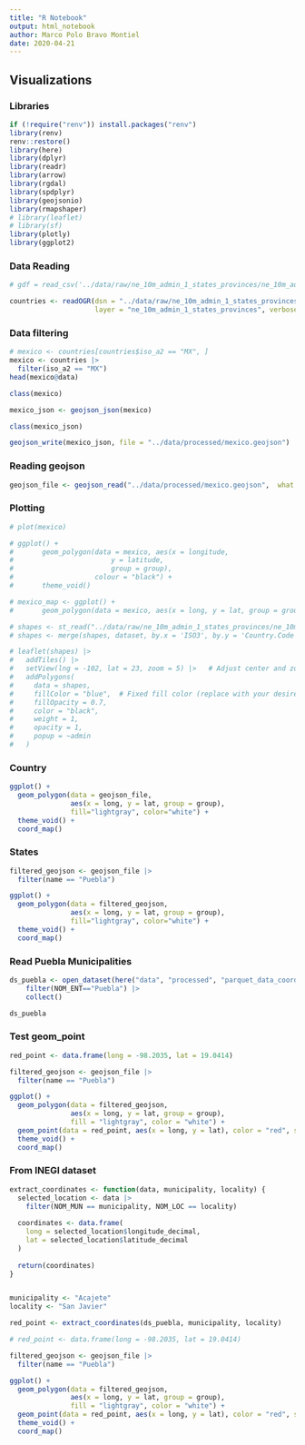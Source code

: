 ```yaml
---
title: "R Notebook"
output: html_notebook
author: Marco Polo Bravo Montiel
date: 2020-04-21
---
```


## Visualizations

### Libraries

```r
if (!require("renv")) install.packages("renv")
library(renv)
renv::restore()
library(here)
library(dplyr)
library(readr)
library(arrow)
library(rgdal)
library(spdplyr)
library(geojsonio)
library(rmapshaper)
# library(leaflet)
# library(sf)
library(plotly)
library(ggplot2)
```

### Data Reading

```r
# gdf = read_csv('../data/raw/ne_10m_admin_1_states_provinces/ne_10m_admin_1_states_provinces.shp')

countries <- readOGR(dsn = "../data/raw/ne_10m_admin_1_states_provinces",
                     layer = "ne_10m_admin_1_states_provinces", verbose = FALSE)

```

### Data filtering

```r
# mexico <- countries[countries$iso_a2 == "MX", ]
mexico <- countries |>  
  filter(iso_a2 == "MX")
head(mexico@data)
```

```r
class(mexico)
```

```r
mexico_json <- geojson_json(mexico)
```

```r
class(mexico_json)
```

```r
geojson_write(mexico_json, file = "../data/processed/mexico.geojson")
```

### Reading geojson

```r
geojson_file <- geojson_read("../data/processed/mexico.geojson",  what = "sp")
```

### Plotting

```r
# plot(mexico)
```

```r
# ggplot() +
#       geom_polygon(data = mexico, aes(x = longitude,
#                        y = latitude,
#                        group = group),
#                    colour = "black") +
#       theme_void()

# mexico_map <- ggplot() + 
#       geom_polygon(data = mexico, aes(x = long, y = lat, group = group), colour = "black", fill = NA)
```

```r
# shapes <- st_read("../data/raw/ne_10m_admin_1_states_provinces/ne_10m_admin_1_states_provinces.shp")
# shapes <- merge(shapes, dataset, by.x = 'ISO3', by.y = 'Country.Code')
```

```r
# leaflet(shapes) |> 
#   addTiles() |> 
#   setView(lng = -102, lat = 23, zoom = 5) |>   # Adjust center and zoom level
#   addPolygons(
#     data = shapes,
#     fillColor = "blue",  # Fixed fill color (replace with your desired attribute)
#     fillOpacity = 0.7,
#     color = "black",
#     weight = 1,
#     opacity = 1,
#     popup = ~admin
#   )
```

### Country

```r
ggplot() +
  geom_polygon(data = geojson_file,
               aes(x = long, y = lat, group = group),
               fill="lightgray", color="white") +
  theme_void() +
  coord_map()
```

### States

```r
filtered_geojson <- geojson_file |> 
  filter(name == "Puebla")

ggplot() +
  geom_polygon(data = filtered_geojson,
               aes(x = long, y = lat, group = group),
               fill="lightgray", color="white") +
  theme_void() +
  coord_map()
```

### Read Puebla Municipalities

```r
ds_puebla <- open_dataset(here("data", "processed", "parquet_data_coords")) |>
    filter(NOM_ENT=="Puebla") |> 
    collect()

ds_puebla
```

### Test geom_point

```r
red_point <- data.frame(long = -98.2035, lat = 19.0414)

filtered_geojson <- geojson_file |> 
  filter(name == "Puebla")

ggplot() +
  geom_polygon(data = filtered_geojson,
               aes(x = long, y = lat, group = group),
               fill = "lightgray", color = "white") +
  geom_point(data = red_point, aes(x = long, y = lat), color = "red", size = 3) +
  theme_void() +
  coord_map()
```

### From INEGI dataset

```r

extract_coordinates <- function(data, municipality, locality) {
  selected_location <- data |> 
    filter(NOM_MUN == municipality, NOM_LOC == locality)
  
  coordinates <- data.frame(
    long = selected_location$longitude_decimal,
    lat = selected_location$latitude_decimal
  )
  
  return(coordinates)
}


municipality <- "Acajete"
locality <- "San Javier"

red_point <- extract_coordinates(ds_puebla, municipality, locality)

# red_point <- data.frame(long = -98.2035, lat = 19.0414)

filtered_geojson <- geojson_file |> 
  filter(name == "Puebla")

ggplot() +
  geom_polygon(data = filtered_geojson,
               aes(x = long, y = lat, group = group),
               fill = "lightgray", color = "white") +
  geom_point(data = red_point, aes(x = long, y = lat), color = "red", size = 3) +
  theme_void() +
  coord_map()
```
